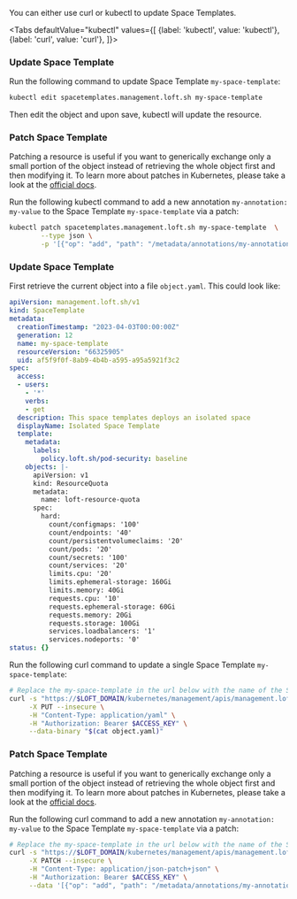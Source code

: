 

You can either use curl or kubectl to update Space Templates.

<Tabs
    defaultValue="kubectl"
    values={[
      {label: 'kubectl', value: 'kubectl'},
      {label: 'curl', value: 'curl'},
    ]}>
  <TabItem value="kubectl">


### Update Space Template

Run the following command to update Space Template `my-space-template`:
```bash
kubectl edit spacetemplates.management.loft.sh my-space-template 
```

Then edit the object and upon save, kubectl will update the resource.

### Patch Space Template

Patching a resource is useful if you want to generically exchange only a small portion of the object instead of retrieving the whole object first and then modifying it.
To learn more about patches in Kubernetes, please take a look at the [official docs](https://kubernetes.io/docs/tasks/manage-kubernetes-objects/update-api-object-kubectl-patch/#use-a-json-merge-patch-to-update-a-deployment).

Run the following kubectl command to add a new annotation `my-annotation: my-value` to the Space Template `my-space-template` via a patch:
```bash
kubectl patch spacetemplates.management.loft.sh my-space-template  \
        --type json \
        -p '[{"op": "add", "path": "/metadata/annotations/my-annotation", "value": "my-value"}]'
```


  </TabItem>
  <TabItem value="curl">


### Update Space Template

First retrieve the current object into a file `object.yaml`. This could look like:
```yaml
apiVersion: management.loft.sh/v1
kind: SpaceTemplate
metadata:
  creationTimestamp: "2023-04-03T00:00:00Z"
  generation: 12
  name: my-space-template
  resourceVersion: "66325905"
  uid: af5f9f0f-8ab9-4b4b-a595-a95a5921f3c2
spec:
  access:
  - users:
    - '*'
    verbs:
    - get
  description: This space templates deploys an isolated space
  displayName: Isolated Space Template
  template:
    metadata:
      labels:
        policy.loft.sh/pod-security: baseline
    objects: |-
      apiVersion: v1
      kind: ResourceQuota
      metadata:
        name: loft-resource-quota
      spec:
        hard:
          count/configmaps: '100'
          count/endpoints: '40'
          count/persistentvolumeclaims: '20'
          count/pods: '20'
          count/secrets: '100'
          count/services: '20'
          limits.cpu: '20'
          limits.ephemeral-storage: 160Gi
          limits.memory: 40Gi
          requests.cpu: '10'
          requests.ephemeral-storage: 60Gi
          requests.memory: 20Gi
          requests.storage: 100Gi
          services.loadbalancers: '1'
          services.nodeports: '0'
status: {}

```

Run the following curl command to update a single Space Template `my-space-template`:
```bash
# Replace the my-space-template in the url below with the name of the Space Template you want to update
curl -s "https://$LOFT_DOMAIN/kubernetes/management/apis/management.loft.sh/v1/spacetemplates/my-space-template" \
     -X PUT --insecure \
     -H "Content-Type: application/yaml" \
     -H "Authorization: Bearer $ACCESS_KEY" \
     --data-binary "$(cat object.yaml)"
```

### Patch Space Template

Patching a resource is useful if you want to generically exchange only a small portion of the object instead of retrieving the whole object first and then modifying it.
To learn more about patches in Kubernetes, please take a look at the [official docs](https://kubernetes.io/docs/tasks/manage-kubernetes-objects/update-api-object-kubectl-patch/#use-a-json-merge-patch-to-update-a-deployment).

Run the following curl command to add a new annotation `my-annotation: my-value` to the Space Template `my-space-template` via a patch:
```bash
# Replace the my-space-template in the url below with the name of the Space Template you want to update
curl -s "https://$LOFT_DOMAIN/kubernetes/management/apis/management.loft.sh/v1/spacetemplates/my-space-template" \
     -X PATCH --insecure \
     -H "Content-Type: application/json-patch+json" \
     -H "Authorization: Bearer $ACCESS_KEY" \
     --data '[{"op": "add", "path": "/metadata/annotations/my-annotation", "value": "my-value"}]'
```


  </TabItem>
</Tabs>
